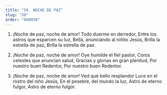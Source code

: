 ```yaml
---
title: "58. NOCHE DE PAZ"
slug: "58"
order: "000058"
---
```

1. ¡Noche de paz, noche de amor! Todo duerme en derredor,
Entre los astros que esparcen su luz, Bella, anunciando al niñito Jesús, Brilla la estrella de paz,
Brilla la estrella de paz.

2.	¡Noche de paz, noche de amor! Oye humilde el fiel pastor,
Coros celestes que anuncian salud, Gracias y glorias en gran plenitud, Por nuestro buen Redentor,
Por nuestro buen Redentor.

3.	¡Noche de paz, noche de amor! Ved qué bello resplandor
Luce en el rostro del niño Jesús, En el pesebre, del mundo la luz, Astro de eterno fulgor,
Astro de eterno fulgor.

